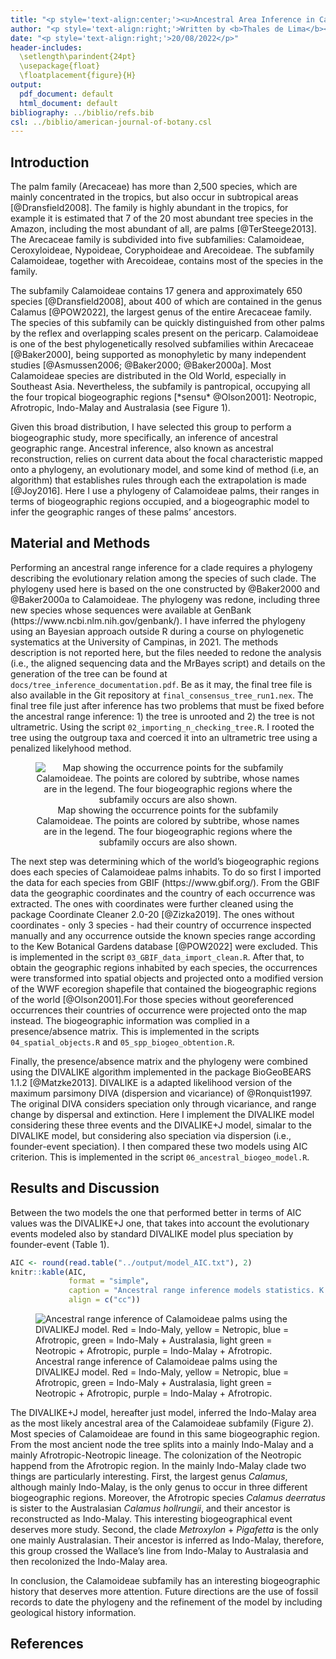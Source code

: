```yaml
---
title: "<p style='text-align:center;'><u>Ancestral Area Inference in Calamoideae Palms (Arecaceae) Using Biogeographic Models</u></p>"
author: "<p style='text-align:right;'>Written by <b>Thales de Lima</b></p>"
date: "<p style='text-align:right;'>20/08/2022</p>"
header-includes:
  \setlength\parindent{24pt}
  \usepackage{float}
  \floatplacement{figure}{H}
output:
  pdf_document: default
  html_document: default
bibliography: ../biblio/refs.bib
csl: ../biblio/american-journal-of-botany.csl
---
```


## Introduction


The palm family (Arecaceae) has more than 2,500 species, which are mainly concentrated in the tropics, but also occur in subtropical areas [@Dransfield2008]. The family is highly abundant in the tropics, for example it is estimated that 7 of the 20 most abundant tree species in the Amazon, including the most abundant of all, are palms [@TerSteege2013]. The Arecaceae family is subdivided into five subfamilies: Calamoideae, Ceroxyloideae, Nypoideae, Coryphoideae and Arecoideae. The subfamily Calamoideae, together with Arecoideae, contains most of the species in the family.

The subfamily Calamoideae contains 17 genera and approximately 650 species [@Dransfield2008], about 400 of which are contained in the genus Calamus [@POW2022], the largest genus of the entire Arecaceae family. The species of this subfamily can be quickly distinguished from other palms by the reflex and overlapping scales present on the pericarp. Calamoideae is one of the best phylogenetically resolved subfamilies within Arecaceae [@Baker2000], being supported as monophyletic by many independent studies [@Asmussen2006; @Baker2000; @Baker2000a]. Most Calamoideae species are distributed in the Old World, especially in Southeast Asia. Nevertheless, the subfamily is pantropical, occupying all the four tropical biogeographic regions [*sensu* @Olson2001]: Neotropic, Afrotropic, Indo-Malay and Australasia (see Figure 1).

Given this broad distribution, I have selected this group to perform a biogeographic study, more specifically, an inference of ancestral geographic range. Ancestral inference, also known as ancestral reconstruction, relies on current data about the focal characteristic mapped onto a phylogeny, an evolutionary model, and some kind of method (i.e, an algorithm) that establishes rules through each the extrapolation is made [@Joy2016]. Here I use a phylogeny of Calamoideae palms, their ranges in terms of biogeographic regions occupied, and a biogeographic model to infer the geographic ranges of these palms' ancestors.

## Material and Methods

Performing an ancestral range inference for a clade requires a phylogeny describing the evolutionary relation among the species of such clade. The phylogeny used here is based on the one constructed by @Baker2000 and @Baker2000a to Calamoideae. The phylogeny was redone, including three new species whose sequences were available at GenBank (https://www.ncbi.nlm.nih.gov/genbank/). I have inferred the phylogeny using an Bayesian approach outside R during a course on phylogenetic systematics at the University of Campinas, in 2021. The methods description is not reported here, but the files needed to redone the analysis (i.e., the aligned sequencing data and the MrBayes script) and details on the generation of the tree can be found at `docs/tree_inference_documentation.pdf`. Be as it may, the final tree file is also available in the Git repository at `final_consensus_tree_run1.nex`. The final tree file just after inference has two problems that must be fixed before the ancestral range inference: 1) the tree is unrooted and 2) the tree is not ultrametric. Using the script `02_importing_n_checking_tree.R`. I rooted the tree using the outgroup taxa and coerced it into an ultrametric tree using a penalized likelyhood method.

<div style="text-align: center;">
![Map showing the occurrence points for the subfamily Calamoideae. The points are colored by subtribe, whose names are in the legend. The four biogeographic regions where the subfamily occurs are also shown.]("../figs/t_subfamilies_maps.pdf")
</div>

The next step was determining which of the world's biogeographic regions does each species of Calamoideae palms inhabits. To do so first I imported the data for each species from GBIF (https://www.gbif.org/). From the GBIF data the geographic coordinates and the country of each occurrence was extracted. The ones with coordinates were further cleaned using the package Coordinate Cleaner 2.0-20 [@Zizka2019]. The ones without coordinates - only 3 species - had their country of occurrence inspected manually and any occurrence outside the known species range according to the Kew Botanical Gardens database [@POW2022] were excluded. This is implemented in the script `03_GBIF_data_import_clean.R`. After that, to obtain the geographic regions inhabited by each species, the occurrences were transformed into spatial objects and projected onto a modified version of the WWF ecoregion shapefile that contained the biogeographic regions of the world [@Olson2001].For those species without georeferenced occurrences their countries of occurrence were projected onto the map instead. The biogeographic information was complied in a presence/absence matrix. This is implemented in the scripts `04_spatial_objects.R` and `05_spp_biogeo_obtention.R`.

Finally, the presence/absence matrix and the phylogeny were combined using the DIVALIKE algorithm implemented in the package BioGeoBEARS 1.1.2 [@Matzke2013]. DIVALIKE is a adapted likelihood version of the maximum parsimony DIVA (dispersion and vicariance) of @Ronquist1997. The original DIVA considers speciation only through vicariance, and range change by dispersal and extinction. Here I implement the DIVALIKE model considering these three events and the DIVALIKE+J model, simalar to the DIVALIKE model, but considering also speciation via dispersion (i.e., founder-event speciation). I then compared these two models using AIC criterion. This is implemented in the script `06_ancestral_biogeo_model.R`.


## Results and Discussion

Between the two models the one that performed better in terms of AIC values was the DIVALIKE+J one, that takes into account the evolutionary events modeled also by standard DIVALIKE model plus speciation by founder-event (Table 1).

```r
AIC <- round(read.table("../output/model_AIC.txt"), 2)
knitr::kable(AIC, 
             format = "simple",
             caption = "Ancestral range inference models statistics. K = number of parameters, LnL = negative log-likelihood, AIC = Akaike Information Criterium", 
             align = c("cc"))
```

![Ancestral range inference of Calamoideae palms using the DIVALIKEJ model. Red = Indo-Maly, yellow = Netropic, blue = Afrotropic, green = Indo-Maly + Australasia, light green = Neotropic + Afrotropic, purple = Indo-Malay + Afrotropic. ]("../figs/Calamoideae_DIVALIKE+J_M0_unconstrained_v1.pdf")

The DIVALIKE+J model, hereafter just model, inferred the Indo-Malay area as the most likely ancestral area of the Calamoideae subfamily (Figure 2). Most species of Calamoideae are found in this same biogeographic region. From the most ancient node the tree splits into a mainly Indo-Malay and a mainly Afrotropic-Neotropic lineage. The colonization of the Neotropic happend from the Afrotropic region. In the mainly Indo-Malay clade two things are particularly interesting. First, the largest genus *Calamus*, although mainly Indo-Malay, is the only genus to occur in three different biogeographic regions. Moreover, the Afrotropic species *Calamus deerratus* is sister to the Australasian *Calamus hollrungii*, and their ancestor is reconstructed as Indo-Malay. This interesting biogeographical event deserves more study. Second, the clade *Metroxylon* + *Pigafetta* is the only one mainly Australasian. Their ancestor is inferred as Indo-Malay, therefore, this group crossed the Wallace's line from Indo-Malay to Australasia and then recolonized the Indo-Malay area.


In conclusion, the Calamoideae subfamily has an interesting biogeographic history that deserves more attention. Future directions are the use of fossil records to date the phylogeny and the refinement of the model by including geological history information.

## References



